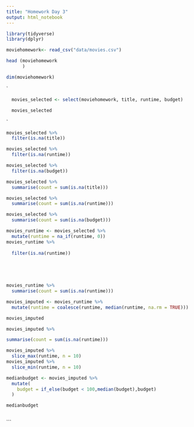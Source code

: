 ```yaml
---
title: "Homework Day 3"
output: html_notebook
---
```





```r
library(tidyverse)
library(dplyr)
```

```r

moviehomework<- read_csv("data/movies.csv")

```

```r
head (moviehomework
      )
```

```r
dim(moviehomework)
```


`
```r

  
  movies_selected <- select(moviehomework, title, runtime, budget)

  movies_selected

```
`
```r
movies_selected %>% 
  filter(is.na(title))
```

```r
movies_selected %>% 
  filter(is.na(runtime))
```


```r
movies_selected %>% 
  filter(is.na(budget))
```
```r
movies_selected %>% 
  summarise(count = sum(is.na(title)))
```
```r
movies_selected %>% 
  summarise(count = sum(is.na(runtime)))
```
```r
movies_selected %>% 
  summarise(count = sum(is.na(budget)))
```


```r

movies_runtime <- movies_selected %>%
  mutate(runtime = na_if(runtime, 0))
movies_runtime %>% 
  
  filter(is.na(runtime))
  
  




```

```r
movies_runtime %>% 
  summarise(count = sum(is.na(runtime)))
```

```r

movies_imputed <- movies_runtime %>% 
  mutate(runtime = coalesce(runtime, median(runtime, na.rm = TRUE)))  

movies_imputed
```



```r
movies_imputed %>% 

summarise(count = sum(is.na(runtime)))
```

```r

movies_imputed %>% 
  slice_max(runtime, n = 10)
movies_imputed %>% 
  slice_min(runtime, n = 10)


```

```r

medianbudget <- movies_imputed %>% 
  mutate(
    budget = if_else(budget < 100,median(budget),budget)
  )

medianbudget
```



```r

```


```









